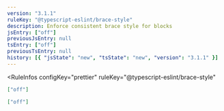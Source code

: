 ```yaml
---
version: "3.1.1"
ruleKey: "@typescript-eslint/brace-style"
description: Enforce consistent brace style for blocks
jsEntry: ["off"]
previousJsEntry: null
tsEntry: ["off"]
previousTsEntry: null
history: [{ "jsState": "new", "tsState": "new", "version": "3.1.1" }]
---
```


<RuleInfos 
  configKey="prettier" 
  ruleKey="@typescript-eslint/brace-style" 
>

```json
["off"]
```

```json
["off"]
```

</RuleInfos>
